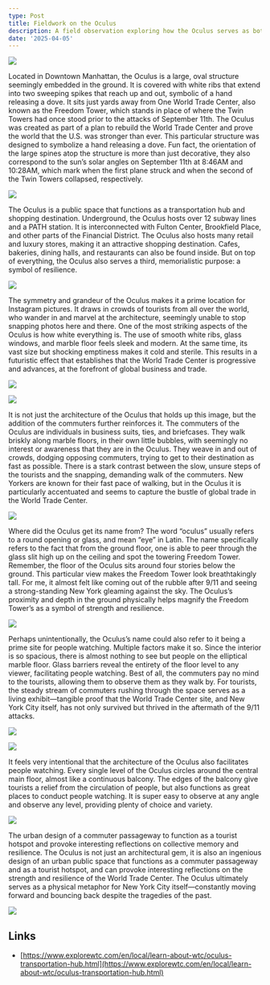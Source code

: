 ```yaml
---
type: Post
title: Fieldwork on the Oculus
description: A field observation exploring how the Oculus serves as both functional transit hub and symbolic memorial, revealing the intersection of architecture, human behavior, and collective memory in post-9/11 New York City.
date: '2025-04-05'
---
```


![](/images/outside.jpg)

Located in Downtown Manhattan, the Oculus is a large, oval structure seemingly embedded in the ground. It is covered with white ribs that extend into two sweeping spikes that reach up and out, symbolic of a hand releasing a dove. It sits just yards away from One World Trade Center, also known as the Freedom Tower, which stands in place of where the Twin Towers had once stood prior to the attacks of September 11th. The Oculus was created as part of a plan to rebuild the World Trade Center and prove the world that the U.S. was stronger than ever. This particular structure was designed to symbolize a hand releasing a dove. Fun fact, the orientation of the large spines atop the structure is more than just decorative, they also correspond to the sun’s solar angles on September 11th at 8:46AM and 10:28AM, which mark when the first plane struck and when the second of the Twin Towers collapsed, respectively.

![](/images/levelone.jpg)

The Oculus is a public space that functions as a transportation hub and shopping destination. Underground, the Oculus hosts over 12 subway lines and a PATH station. It is interconnected with Fulton Center, Brookfield Place, and other parts of the Financial District. The Oculus also hosts many retail and luxury stores, making it an attractive shopping destination. Cafes, bakeries, dining halls, and restaurants can also be found inside. But on top of everything, the Oculus also serves a third, memorialistic purpose: a symbol of resilience.

![](/images/leveltwo.jpg)

The symmetry and grandeur of the Oculus makes it a prime location for Instagram pictures. It draws in crowds of tourists from all over the world, who wander in and marvel at the architecture, seemingly unable to stop snapping photos here and there. One of the most striking aspects of the Oculus is how white everything is. The use of smooth white ribs, glass windows, and marble floor feels sleek and modern. At the same time, its vast size but shocking emptiness makes it cold and sterile. This results in a futuristic effect that establishes that the World Trade Center is progressive and advances, at the forefront of global business and trade.

![](/images/levelthree.jpg)

![](/images/levelthreelookingout.jpg)

It is not just the architecture of the Oculus that holds up this image, but the addition of the commuters further reinforces it. The commuters of the Oculus are individuals in business suits, ties, and briefcases. They walk briskly along marble floors, in their own little bubbles, with seemingly no interest or awareness that they are in the Oculus. They weave in and out of crowds, dodging opposing commuters, trying to get to their destination as fast as possible. There is a stark contrast between the slow, unsure steps of the tourists and the snapping, demanding walk of the commuters. New Yorkers are known for their fast pace of walking, but in the Oculus it is particularly accentuated and seems to capture the bustle of global trade in the World Trade Center.

![](/images/levels.jpg)

Where did the Oculus get its name from? The word “oculus” usually refers to a round opening or glass, and mean “eye” in Latin. The name specifically refers to the fact that from the ground floor, one is able to peer through the glass slit high up on the ceiling and spot the towering Freedom Tower. Remember, the floor of the Oculus sits around four stories below the ground. This particular view makes the Freedom Tower look breathtakingly tall. For me, it almost felt like coming out of the rubble after 9/11 and seeing a strong-standing New York gleaming against the sky. The Oculus’s proximity and depth in the ground physically helps magnify the Freedom Tower’s as a symbol of strength and resilience.

![](/images/passageway.jpg)

Perhaps unintentionally, the Oculus’s name could also refer to it being a prime site for people watching. Multiple factors make it so. Since the interior is so spacious, there is almost nothing to see but people on the elliptical marble floor. Glass barriers reveal the entirety of the floor level to any viewer, facilitating people watching. Best of all, the commuters pay no mind to the tourists, allowing them to observe them as they walk by. For tourists, the steady stream of commuters rushing through the space serves as a living exhibit—tangible proof that the World Trade Center site, and New York City itself, has not only survived but thrived in the aftermath of the 9/11 attacks.

![](/images/floorup.jpg)

![](/images/floorunder.jpg)

It feels very intentional that the architecture of the Oculus also facilitates people watching. Every single level of the Oculus circles around the central main floor, almost like a continuous balcony. The edges of the balcony give tourists a relief from the circulation of people, but also functions as great places to conduct people watching. It is super easy to observe at any angle and observe any level, providing plenty of choice and variety.

![](/images/floor.jpg)

The urban design of a commuter passageway to function as a tourist hotspot and provoke interesting reflections on collective memory and resilience. The Oculus is not just an architectural gem, it is also an ingenious design of an urban public space that functions as a commuter passageway and as a tourist hotspot, and can provoke interesting reflections on the strength and resilience of the World Trade Center. The Oculus ultimately serves as a physical metaphor for New York City itself—constantly moving forward and bouncing back despite the tragedies of the past.

![](/images/groundfloor.jpg)


## Links

*   [https://www.explorewtc.com/en/local/learn-about-wtc/oculus-transportation-hub.html](https://www.explorewtc.com/en/local/learn-about-wtc/oculus-transportation-hub.html)
